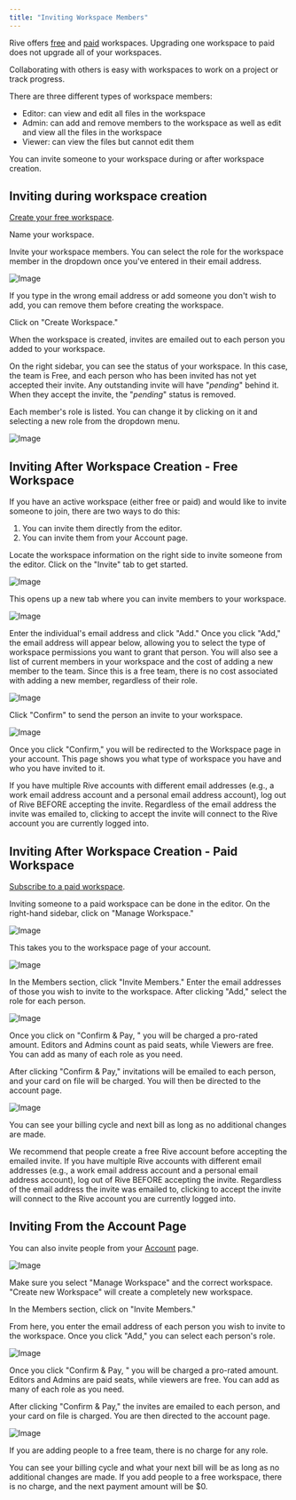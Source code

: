 ```yaml
---
title: "Inviting Workspace Members"
---
```


Rive offers [free](/account-admin/workspaces/creating-a-workspace#free-workspace) and [paid](/account-admin/workspaces/creating-a-workspace#paid-workspace) workspaces. Upgrading one workspace to paid does not upgrade all of your workspaces.

Collaborating with others is easy with workspaces to work on a project or track progress.

There are three different types of workspace members:

- Editor: can view and edit all files in the workspace
- Admin: can add and remove members to the workspace as well as edit and view all the files in the workspace
- Viewer: can view the files but cannot edit them

You can invite someone to your workspace during or after workspace creation.

## Inviting during workspace creation

[Create your free workspace](/account-admin/workspaces/creating-a-workspace#free-workspace).

Name your workspace.

Invite your workspace members. You can select the role for the workspace member in the dropdown once you've entered in their email address.

![Image](https://ucarecdn.com/65ef5559-5639-4bc3-ac9e-7c32a9578337/)

If you type in the wrong email address or add someone you don't wish to add, you can remove them before creating the workspace.

Click on "Create Workspace."

When the workspace is created, invites are emailed out to each person you added to your workspace.

On the right sidebar, you can see the status of your workspace. In this case, the team is Free, and each person who has been invited has not yet accepted their invite. Any outstanding invite will have "_pending_" behind it. When they accept the invite, the "_pending_" status is removed.

Each member's role is listed. You can change it by clicking on it and selecting a new role from the dropdown menu.

![Image](https://ucarecdn.com/00a034ae-f139-497d-86be-7f29b8dd24ee/)

## Inviting After Workspace Creation - Free Workspace

If you have an active workspace (either free or paid) and would like to invite someone to join, there are two ways to do this:

1. You can invite them directly from the editor.
2. You can invite them from your Account page.

Locate the workspace information on the right side to invite someone from the editor. Click on the "Invite" tab to get started.

![Image](https://ucarecdn.com/464b3330-2ccd-4a76-a191-cd88379b1764/)

This opens up a new tab where you can invite members to your workspace.

![Image](https://ucarecdn.com/6903542f-db19-4397-8892-bdf2e03fa3c6/)

Enter the individual's email address and click "Add." Once you click "Add," the email address will appear below, allowing you to select the type of workspace permissions you want to grant that person. You will also see a list of current members in your workspace and the cost of adding a new member to the team. Since this is a free team, there is no cost associated with adding a new member, regardless of their role.

![Image](https://ucarecdn.com/7de9b1b6-c7ea-418c-95d4-7a47e500e04c/)

Click "Confirm" to send the person an invite to your workspace.

![Image](https://ucarecdn.com/084e8da4-6606-4a09-ac93-8ea4906b4eb7/)

Once you click "Confirm," you will be redirected to the Workspace page in your account. This page shows you what type of workspace you have and who you have invited to it.

<Info>
  If you have multiple Rive accounts with different email addresses (e.g., a work email address account and a personal email address account), log out of Rive BEFORE accepting the invite. Regardless of the email address the invite was emailed to, clicking to accept the invite will connect to the Rive account you are currently logged into.
</Info>

## Inviting After Workspace Creation - Paid Workspace

[Subscribe to a paid workspace](/account-admin/workspaces/creating-a-workspace#paid-workspace).

Inviting someone to a paid workspace can be done in the editor. On the right-hand sidebar, click on "Manage Workspace."

![Image](https://ucarecdn.com/1707e1d9-6340-4e72-a4a3-fddb8f970181/)

This takes you to the workspace page of your account.

![Image](https://ucarecdn.com/b6772a34-3d96-461f-a0e8-96cd31b557ca/)

In the Members section, click "Invite Members." Enter the email addresses of those you wish to invite to the workspace. After clicking "Add," select the role for each person.

![Image](https://ucarecdn.com/18a44016-0add-42be-a4bb-d6d7c70b5564/)

Once you click on "Confirm & Pay, " you will be charged a pro-rated amount. Editors and Admins count as paid seats, while Viewers are free. You can add as many of each role as you need.

After clicking "Confirm & Pay," invitations will be emailed to each person, and your card on file will be charged. You will then be directed to the account page.

![Image](https://ucarecdn.com/b9e2a18a-ac91-4f88-9111-83b343d9a6cf/)

You can see your billing cycle and next bill as long as no additional changes are made.

<Info>
  We recommend that people create a free Rive account before accepting the emailed invite. If you have multiple Rive accounts with different email addresses (e.g., a work email address account and a personal email address account), log out of Rive BEFORE accepting the invite. Regardless of the email address the invite was emailed to, clicking to accept the invite will connect to the Rive account you are currently logged into.
</Info>

## Inviting From the Account Page

You can also invite people from your [Account](http://rive.app/account/) page.

![Image](https://ucarecdn.com/6cf86406-4c75-4f30-9dfb-6b61d3130565/)

<Info>
  Make sure you select "Manage Workspace" and the correct workspace. "Create new Workspace" will create a completely new workspace.
</Info>

In the Members section, click on "Invite Members."

From here, you enter the email address of each person you wish to invite to the workspace. Once you click "Add," you can select each person's role.

![Image](https://ucarecdn.com/856eb4df-6623-4fa8-817d-0d5e072e9465/)

Once you click "Confirm & Pay, " you will be charged a pro-rated amount. Editors and Admins are paid seats, while viewers are free. You can add as many of each role as you need.

After clicking "Confirm & Pay," the invites are emailed to each person, and your card on file is charged. You are then directed to the account page.

![Image](https://ucarecdn.com/d6940677-b9a1-4213-b443-6cd827537bc4/)

If you are adding people to a free team, there is no charge for any role.

You can see your billing cycle and what your next bill will be as long as no additional changes are made. If you add people to a free workspace, there is no charge, and the next payment amount will be \$0.